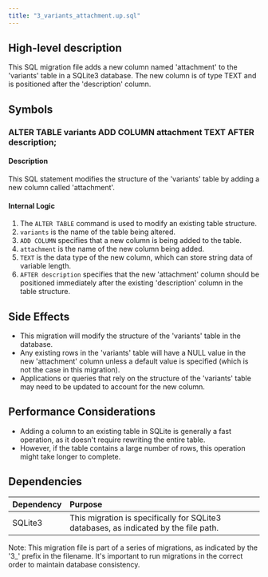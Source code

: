 ```yaml
---
title: "3_variants_attachment.up.sql"
---
```


## High-level description
This SQL migration file adds a new column named 'attachment' to the 'variants' table in a SQLite3 database. The new column is of type TEXT and is positioned after the 'description' column.

## Symbols

### ALTER TABLE variants ADD COLUMN attachment TEXT AFTER description;
#### Description
This SQL statement modifies the structure of the 'variants' table by adding a new column called 'attachment'.

#### Internal Logic
1. The `ALTER TABLE` command is used to modify an existing table structure.
2. `variants` is the name of the table being altered.
3. `ADD COLUMN` specifies that a new column is being added to the table.
4. `attachment` is the name of the new column being added.
5. `TEXT` is the data type of the new column, which can store string data of variable length.
6. `AFTER description` specifies that the new 'attachment' column should be positioned immediately after the existing 'description' column in the table structure.

## Side Effects
- This migration will modify the structure of the 'variants' table in the database.
- Any existing rows in the 'variants' table will have a NULL value in the new 'attachment' column unless a default value is specified (which is not the case in this migration).
- Applications or queries that rely on the structure of the 'variants' table may need to be updated to account for the new column.

## Performance Considerations
- Adding a column to an existing table in SQLite is generally a fast operation, as it doesn't require rewriting the entire table.
- However, if the table contains a large number of rows, this operation might take longer to complete.

## Dependencies
| Dependency | Purpose |
|:-----------|:--------|
| SQLite3    | This migration is specifically for SQLite3 databases, as indicated by the file path. |

Note: This migration file is part of a series of migrations, as indicated by the '3_' prefix in the filename. It's important to run migrations in the correct order to maintain database consistency.